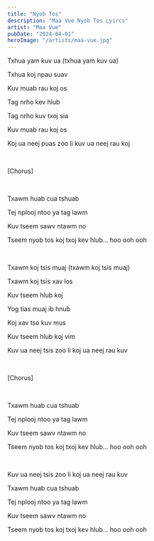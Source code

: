 ```yaml
---
title: "Nyob Tos"
description: "Maa Vue Nyob Tos Lyircs"
artist: "Maa Vue"
pubDate: "2024-04-01"
heroImage: "/artists/maa-vue.jpg"
---
```


Txhua yam kuv ua (txhua yam kuv ua)

Txhua koj npau suav

Kuv muab rau koj os

Tag nrho kev hlub

Tag nrho kuv txoj sia

Kuv muab rau koj os

Koj ua neej puas zoo li kuv ua neej rau koj

<br />

[Chorus]

<br />

Txawm huab cua tshuab

Tej nplooj ntoo ya tag lawm

Kuv tseem sawv ntawm no

Tseem nyob tos koj txoj kev hlub... hoo ooh ooh

<br />

Txawm koj tsis muaj (txawm koj tsis muaj)

Txawm koj tsis xav los

Kuv tseem hlub koj

Yog tias muaj ib hnub

Koj xav tso kuv mus

Kuv tseem hlub koj vim

Kuv ua neej tsis zoo li koj ua neej rau kuv

<br />

[Chorus]

<br />

Txawm huab cua tshuab

Tej nplooj ntoo ya tag lawm

Kuv tseem sawv ntawm no

Tseem nyob tos koj txoj kev hlub... hoo ooh ooh

<br />

Kuv ua neej tsis zoo li koj ua neej rau kuv

Txawm huab cua tshuab

Tej nplooj ntoo ya tag lawm

Kuv tseem sawv ntawm no

Tseem nyob tos koj txoj kev hlub... hoo ooh ooh
